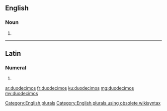 ==English==

===Noun===
{{head|en}}

# {{plural of|duodecimo}}

[[Category:English plurals]][[Category:English plurals using obsolete wikisyntax]]

----

==Latin==

===Numeral===
{{la-num-form|duodecimōs}}

# {{inflection of|duodecimus||acc|m|p|lang=la}}

[[ar:duodecimos]]
[[fr:duodecimos]]
[[ku:duodecimos]]
[[mg:duodecimos]]
[[my:duodecimos]]